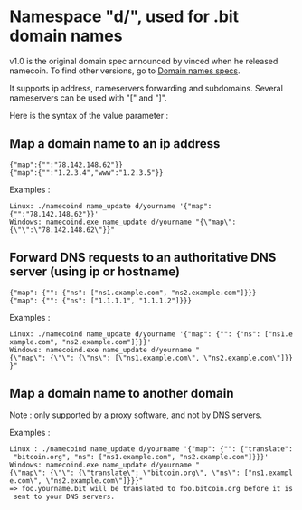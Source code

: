 =Namespace "d/", used for .bit domain names=

v1.0 is the original domain spec announced by vinced when he released namecoin. To find other versions, go to [[Namespace:Domain_names|Domain names specs]].

It supports ip address, nameservers forwarding and subdomains. Several nameservers can be used with "[" and "]".

Here is the syntax of the value parameter :

==Map a domain name to an ip address==
 {"map":{"":"78.142.148.62"}}
 {"map":{"":"1.2.3.4","www":"1.2.3.5"}}

Examples :
 Linux: ./namecoind name_update d/yourname '{"map":{"":"78.142.148.62"}}'
 Windows: namecoind.exe name_update d/yourname "{\"map\":{\"\":\"78.142.148.62\"}}"

==Forward DNS requests to an authoritative DNS server (using ip or hostname)==
 {"map": {"": {"ns": ["ns1.example.com", "ns2.example.com"]}}}
 {"map": {"": {"ns": ["1.1.1.1", "1.1.1.2"]}}}

Examples :
 Linux: ./namecoind name_update d/yourname '{"map": {"": {"ns": ["ns1.example.com", "ns2.example.com"]}}}'
 Windows: namecoind.exe name_update d/yourname "{\"map\": {\"\": {\"ns\": [\"ns1.example.com\", \"ns2.example.com\"]}}}"

==Map a domain name to another domain==
Note : only supported by a proxy software, and not by DNS servers.

Examples :
 Linux : ./namecoind name_update d/yourname '{"map": {"": {"translate": "bitcoin.org", "ns": ["ns1.example.com", "ns2.example.com"]}}}'
 Windows: namecoind.exe name_update d/yourname "{\"map\": {\"\": {\"translate\": \"bitcoin.org\", \"ns\": ["ns1.example.com\", \"ns2.example.com\"]}}}"
 => foo.yourname.bit will be translated to foo.bitcoin.org before it is sent to your DNS servers.
